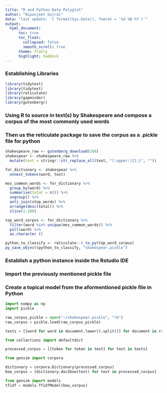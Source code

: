 ---
title: "R and Python Data Polyglot"
auhtor: "Nipunjeet Gujral"
data: "last update: `r format(Sys.Date(), fomrat = `%d %B %Y`)`"
output: 
  hyml_document:
      toc: true
      toc_float: 
        collapsed: false
        smooth_scroll: true
      theme: flatly
      highlight: haddock
---


### Establishing Libraries
```{r}
library(tidytext)
library(tidytext)
library(reticulate)
library(gapminder)
library(gutenbergr)
```

### Using R to source in text(s) by Shakespeare and compose a corpus of the most commonly used words
### Then us the reticulate package to save the corpus as a .pickle file for python

```{r}
shakespeare_raw <- gutenberg_download(100) 
shakespear <- shakespeare_raw %>% 
  mutate(text = stringr::str_replace_all(text, "[:upper:]{2,}", ""))

for_dictionary <- shakespear %>% 
  unnest_tokens(word, text)

mos_common_words <- for_dictionary %>% 
  group_by(word) %>% 
  summarise(total = n()) %>% 
  ungroup() %>% 
  anti_join(stop_words) %>% 
  arrange(desc(total)) %>% 
  slice(1:100)

top_word_corpus <- for_dictionary %>% 
  filter(word %in% unique(mos_common_words)) %>% 
  pull(word) %>% 
  as.character ()

python_to_classify <- reticulate::r_to_py(top_word_corpus)   
py_save_object(python_to_classify, "shakespear.pickle")

```

### Establish a python instance inside the Rstudio IDE
### Import the previously mentioned pickle file
### Create a topical model from the aformentioned pickle file in Python

```{python engine.path = 'C:/Users/nipun/Anaconda3/python'}
import numpy as np
import pickle

raw_corpus_pickle = open("~/shakespear.pickle", "rb")
raw_corpus = pickle.load(raw_corpus_pickle)

texts = [[word for word in document.lower().split()] for document in raw_corpus]

from collections import defaultdict

processed_corpus = [[token for token in text] for text in texts]

from gensim import corpora

dictionary = corpora.Dictionary(processed_corpus)
bow_corpus = [dictionary.doc2bow(text) for text in processed_corpus]

from gensim import models
tfidf = models.TfidfModel(bow_corpus)

```
